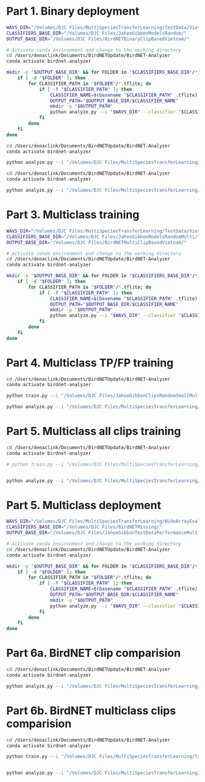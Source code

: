 # Part 1. Binary deployment
```zsh

WAVS_DIR="/Volumes/DJC Files/MultiSpeciesTransferLearning/TestData/Vietnam/ValidationClipsVietnam/"
CLASSIFIERS_BASE_DIR="/Volumes/DJC Files/JahooGibbonModelsRandom/"
OUTPUT_BASE_DIR="/Volumes/DJC Files/BirdNETBinaryClipBasedVietnam/" 

# Activate conda environment and change to the working directory
cd /Users/denaclink/Documents/BirdNETUpdate/BirdNET-Analyzer
conda activate birdnet-analyzer

mkdir -p "$OUTPUT_BASE_DIR" && for FOLDER in "$CLASSIFIERS_BASE_DIR"/*; do 
    if [ -d "$FOLDER" ]; then 
        for CLASSIFIER_PATH in "$FOLDER"/*.tflite; do 
            if [ -f "$CLASSIFIER_PATH" ]; then 
                CLASSIFIER_NAME=$(basename "$CLASSIFIER_PATH" .tflite)
                OUTPUT_PATH="$OUTPUT_BASE_DIR/$CLASSIFIER_NAME"
                mkdir -p "$OUTPUT_PATH"
                python analyze.py --i "$WAVS_DIR" --classifier "$CLASSIFIER_PATH" --o "$OUTPUT_PATH" --fmin 500 --fmax 3000 && echo "Processed with classifier: $CLASSIFIER_NAME"
            fi
        done
    fi 
done

```

```zsh
cd /Users/denaclink/Documents/BirdNETUpdate/BirdNET-Analyzer
conda activate birdnet-analyzer

python analyze.py --i "/Volumes/DJC Files/MultiSpeciesTransferLearning/TestData/Vietnam/ValidationClipsVietnam/" --classifier "/Volumes/DJC Files/JahooGibbonModelsRandom/1085samples_1/_JahooGibbon_Classifier_comparison.tflite"  --o "/Volumes/DJC Files/BirdNETBinaryClipBasedVietnam/1085samples_1" --fmin 500 --fmax 3000

```

```zsh
cd /Users/denaclink/Documents/BirdNETUpdate/BirdNET-Analyzer
conda activate birdnet-analyzer

python analyze.py --i "/Volumes/DJC Files/MultiSpeciesTransferLearning/TestData/Vietnam/ValidationClipsVietnam/" --classifier "/Volumes/DJC Files/JahooGibbonModelsRandom/213samples_1/213samples_1_JahooGibbon_Classifier_comparison.tflite"  --o "/Volumes/DJC Files/BirdNETBinaryClipBasedVietnam/213samples_1" --fmin 500 --fmax 3000

```

# Part 3. Multiclass training
```zsh
WAVS_DIR="/Volumes/DJC Files/MultiSpeciesTransferLearning/TestData/Vietnam/ValidationClipsVietnam/"
CLASSIFIERS_BASE_DIR="/Volumes/DJC Files/JahooGibbonModelsRandomMulti/"
OUTPUT_BASE_DIR="/Volumes/DJC Files/BirdNETMultiClipBasedVietnam/" 

# Activate conda environment and change to the working directory
cd /Users/denaclink/Documents/BirdNETUpdate/BirdNET-Analyzer
conda activate birdnet-analyzer

mkdir -p "$OUTPUT_BASE_DIR" && for FOLDER in "$CLASSIFIERS_BASE_DIR"/*; do 
    if [ -d "$FOLDER" ]; then 
        for CLASSIFIER_PATH in "$FOLDER"/*.tflite; do 
            if [ -f "$CLASSIFIER_PATH" ]; then 
                CLASSIFIER_NAME=$(basename "$CLASSIFIER_PATH" .tflite)
                OUTPUT_PATH="$OUTPUT_BASE_DIR/$CLASSIFIER_NAME"
                mkdir -p "$OUTPUT_PATH"
                python analyze.py --i "$WAVS_DIR" --classifier "$CLASSIFIER_PATH" --o "$OUTPUT_PATH" --fmin 500 --fmax 3000 && echo "Processed with classifier: $CLASSIFIER_NAME"
            fi
        done
    fi 
done

```

# Part 4. Multiclass TP/FP training
```zsh
cd /Users/denaclink/Documents/BirdNETUpdate/BirdNET-Analyzer
conda activate birdnet-analyzer

python train.py --i "/Volumes/DJC Files/JahooGibbonClipsRandomSmallMulti/1085samples_1" --o "/Volumes/DJC Files/JahooGibbonModelsRandomMulti/1085samples_1/1085samples_1.tflite" --fmin 500 --fmax 3000

python analyze.py --i "/Volumes/DJC Files/MultiSpeciesTransferLearning/WideArrayEvaluation/Jahoo/SoundFiles/" --classifier "/Volumes/DJC Files/JahooGibbonModelsRandomMulti/1085samples_1/1085samples_1.tflite" --o "/Volumes/DJC Files/JahooGibbonTestDataPerformanceMulti/1085samples_1/" --fmin 500 --fmax 3000

```

# Part 5. Multiclass all clips training
```zsh
cd /Users/denaclink/Documents/BirdNETUpdate/BirdNET-Analyzer
conda activate birdnet-analyzer

# python train.py --i "/Volumes/DJC Files/MultiSpeciesTransferLearning/TrainingDataWavs/CombinedClipsBirdNET/" --o "/Volumes/DJC Files/JahooGibbonModelsRandomMulti/213samples_1/AddDanumsamples_1_JahooGibbon_Classifier_comparison.tflite" --fmin 500 --fmax 3000


python analyze.py --i "/Volumes/DJC Files/MultiSpeciesTransferLearning/WideArrayEvaluation/Jahoo/SoundFiles/" --classifier "/Volumes/DJC Files/JahooGibbonModelsRandomMulti/213samples_1/AddDanumsamples_1_JahooGibbon_Classifier_comparison.tflite"  --o "/Volumes/DJC Files/JahooGibbonTestDataPerformanceMulti/213samples_1" --fmin 500 --fmax 3000

```

# Part 5. Multiclass deployment
```zsh

WAVS_DIR="/Volumes/DJC Files/MultiSpeciesTransferLearning/WideArrayEvaluation/Jahoo/SoundFiles/"
CLASSIFIERS_BASE_DIR="/Volumes/DJC Files/BirdNETMissing/"
OUTPUT_BASE_DIR="/Volumes/DJC Files/JahooGibbonTestDataPerformanceMulti/" 

# Activate conda environment and change to the working directory
cd /Users/denaclink/Documents/BirdNETUpdate/BirdNET-Analyzer
conda activate birdnet-analyzer

mkdir -p "$OUTPUT_BASE_DIR" && for FOLDER in "$CLASSIFIERS_BASE_DIR"/*; do 
    if [ -d "$FOLDER" ]; then 
        for CLASSIFIER_PATH in "$FOLDER"/*.tflite; do 
            if [ -f "$CLASSIFIER_PATH" ]; then 
                CLASSIFIER_NAME=$(basename "$CLASSIFIER_PATH" .tflite)
                OUTPUT_PATH="$OUTPUT_BASE_DIR/$CLASSIFIER_NAME"
                mkdir -p "$OUTPUT_PATH"
                python analyze.py --i "$WAVS_DIR" --classifier "$CLASSIFIER_PATH" --o "$OUTPUT_PATH" --fmin 500 --fmax 3000 && echo "Processed with classifier: $CLASSIFIER_NAME"
            fi
        done
    fi 
done

```

# Part 6a. BirdNET clip comparision
```zsh
cd /Users/denaclink/Documents/BirdNETUpdate/BirdNET-Analyzer
conda activate birdnet-analyzer

python analyze.py --i "/Volumes/DJC Files/MultiSpeciesTransferLearning/WideArrayEvaluation/Jahoo/ImagesIgnoreWindowsWavs/" --classifier "/Volumes/DJC Files/JahooGibbonModelsRandom/213samples_1/213samples_1_JahooGibbon_Classifier_comparison.tflite" --o "/Volumes/DJC Files/MultiSpeciesTransferLearning/WideArrayEvaluation/Jahoo/BirdNETComparisonIgnoreWindows" --fmin 500 --fmax 3000

```


# Part 6b. BirdNET multiclass clips comparision
```zsh
cd /Users/denaclink/Documents/BirdNETUpdate/BirdNET-Analyzer
conda activate birdnet-analyzer

python train.py --i "/Volumes/DJC Files/MultiSpeciesTransferLearning/TrainingDataWavs/CombinedClips/train" --o "/Volumes/DJC Files/JahooGibbonModelsRandom/AddDanum_samples_1/AddDanumsamples_1_JahooGibbon_Classifier_comparison.tflite" --fmin 500 --fmax 3000


python analyze.py --i "/Volumes/DJC Files/MultiSpeciesTransferLearning/WideArrayEvaluation/Jahoo/ImagesIgnoreWindowsWavs/" --classifier "/Volumes/DJC Files/JahooGibbonModelsRandom/AddDanum_samples_1/AddDanumsamples_1_JahooGibbon_Classifier_comparison.tflite" --o "/Volumes/DJC Files/MultiSpeciesTransferLearning/WideArrayEvaluation/Jahoo/BirdNETComparisonAddDanum" --fmin 500 --fmax 3000

```





